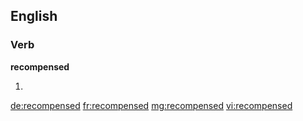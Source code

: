 ==English==

===Verb===
'''recompensed'''

# {{past of|recompense}}

[[de:recompensed]]
[[fr:recompensed]]
[[mg:recompensed]]
[[vi:recompensed]]